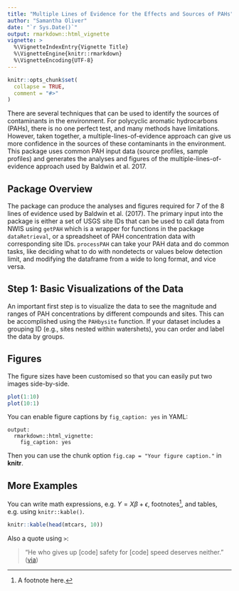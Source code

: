 ```yaml
---
title: "Multiple Lines of Evidence for the Effects and Sources of PAHs"
author: "Samantha Oliver"
date: "`r Sys.Date()`"
output: rmarkdown::html_vignette
vignette: >
  %\VignetteIndexEntry{Vignette Title}
  %\VignetteEngine{knitr::rmarkdown}
  %\VignetteEncoding{UTF-8}
---
```


```r
knitr::opts_chunk$set(
  collapse = TRUE,
  comment = "#>"
)
```

There are several techniques that can be used to identify the sources of contaminants in the 
environment. For polycyclic aromatic hydrocarbons (PAHs), there is no one perfect test, and many
methods have limitations. However, taken together, a multiple-lines-of-evidence approach can
give us more confidence in the sources of these contaminants in the environment. This package uses
common PAH input data (source profiles, sample profiles) and generates the analyses and figures 
of the multiple-lines-of-evidence approach used by Baldwin et al. 2017. 

## Package Overview

The package can produce the analyses and figures required for 7 of the 8 lines of evidence
used by Baldwin et al. (2017). The primary input into the package is either a set of USGS site IDs that can be used to call data from NWIS using `getPAH` which is a wrapper for functions in the package `dataRetrieval`, or a spreadsheet of PAH concentration data with corresponding site IDs. `processPAH` can take your PAH data and do common tasks, like deciding what to do with nondetects or values below detection limit, and modifying the dataframe from a wide to long format, and vice versa. 

## Step 1: Basic Visualizations of the Data

An important first step is to visualize the data to see the magnitude and ranges of PAH concentrations by different compounds and sites. This can be accomplished using the `PAHbysite` function. If your dataset includes a grouping ID (e.g., sites nested within watershets), you can order and label the data by groups.  

## Figures

The figure sizes have been customised so that you can easily put two images side-by-side. 

```r
plot(1:10)
plot(10:1)
```

You can enable figure captions by `fig_caption: yes` in YAML:

    output:
      rmarkdown::html_vignette:
        fig_caption: yes

Then you can use the chunk option `fig.cap = "Your figure caption."` in **knitr**.

## More Examples

You can write math expressions, e.g. $Y = X\beta + \epsilon$, footnotes^[A footnote here.], and tables, e.g. using `knitr::kable()`.

```r
knitr::kable(head(mtcars, 10))
```

Also a quote using `>`:

> "He who gives up [code] safety for [code] speed deserves neither."
([via](https://twitter.com/hadleywickham/status/504368538874703872))
